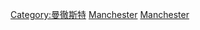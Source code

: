 {{Commonscat|People of Manchester}}

[[Category:曼徹斯特|Category:曼徹斯特]]
[[Category:大曼徹斯特郡人|Manchester]]
[[Category:英格蘭各城市出身人物|Manchester]]